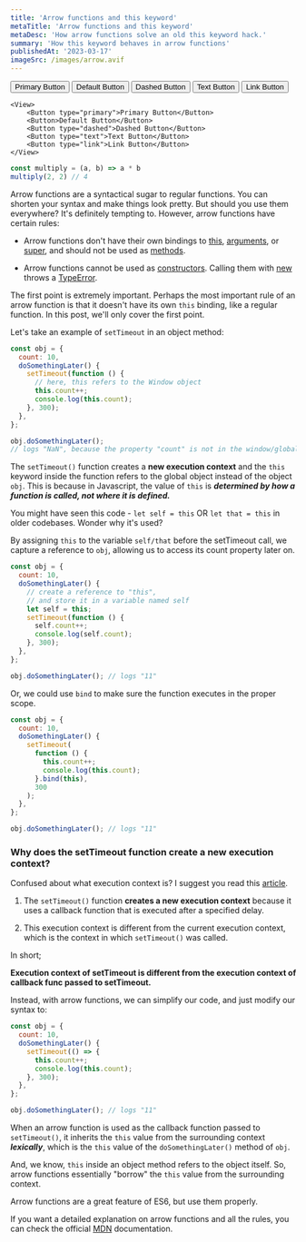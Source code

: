 ```yaml
---
title: 'Arrow functions and this keyword'
metaTitle: 'Arrow functions and this keyword'
metaDesc: 'How arrow functions solve an old this keyword hack.'
summary: 'How this keyword behaves in arrow functions'
publishedAt: '2023-03-17'
imageSrc: /images/arrow.avif
---
```


<CustomAvatar />

<View>
    <Button type="primary">Primary Button</Button>
    <Button>Default Button</Button>
    <Button type="dashed">Dashed Button</Button>
    <Button type="text">Text Button</Button>
    <Button type="link">Link Button</Button>
</View>

```tsx
<View>
    <Button type="primary">Primary Button</Button>
    <Button>Default Button</Button>
    <Button type="dashed">Dashed Button</Button>
    <Button type="text">Text Button</Button>
    <Button type="link">Link Button</Button>
</View>
```

```js showLineNumbers title="multiply.js" {3}
const multiply = (a, b) => a * b
multiply(2, 2) // 4
```

Arrow functions are a syntactical sugar to regular functions.
You can shorten your syntax and make things look pretty.
But should you use them everywhere? It's definitely tempting to.
However, arrow functions have certain rules:

- Arrow functions don't have their own bindings to [this](https://developer.mozilla.org/en-US/docs/Web/JavaScript/Reference/Operators/this), [arguments](https://developer.mozilla.org/en-US/docs/Web/JavaScript/Reference/Functions/arguments), or [super](https://developer.mozilla.org/en-US/docs/Web/JavaScript/Reference/Operators/super), and should not be used as [methods](https://developer.mozilla.org/en-US/docs/Glossary/Method).

- Arrow functions cannot be used as [constructors](https://developer.mozilla.org/en-US/docs/Glossary/Constructor). Calling them with [new](https://developer.mozilla.org/en-US/docs/Web/JavaScript/Reference/Operators/new) throws a [TypeError](https://developer.mozilla.org/en-US/docs/Web/JavaScript/Reference/Global_Objects/TypeError).

The first point is extremely important. Perhaps the most important rule of an arrow function is that it doesn't have its own `this` binding, like a regular function. In this post, we'll only cover the first point.

Let's take an example of `setTimeout` in an object method:

```js title="arrowFuncAndThis.js"
const obj = {
  count: 10,
  doSomethingLater() {
    setTimeout(function () {
      // here, this refers to the Window object
      this.count++;
      console.log(this.count);
    }, 300);
  },
};

obj.doSomethingLater();
// logs "NaN", because the property "count" is not in the window/global scope.
```

The `setTimeout()` function creates a **new execution context** and the `this` keyword inside the function refers to the global object instead of the object `obj`. This is because in Javascript, the value of `this` is **_determined by how a function is called, not where it is defined._**

You might have seen this code - `let self = this` OR `let that = this` in older codebases. Wonder why it's used?

By assigning `this` to the variable `self/that` before the setTimeout call, we capture a reference to `obj`, allowing us to access its count property later on.

```js title="arrowFuncAndThis.js" {6,8}
const obj = {
  count: 10,
  doSomethingLater() {
    // create a reference to "this",
    // and store it in a variable named self
    let self = this;
    setTimeout(function () {
      self.count++;
      console.log(self.count);
    }, 300);
  },
};

obj.doSomethingLater(); // logs "11"
```

Or, we could use `bind` to make sure the function executes in the proper scope.

```js title="arrowFuncAndThis.js" {8}
const obj = {
  count: 10,
  doSomethingLater() {
    setTimeout(
      function () {
        this.count++;
        console.log(this.count);
      }.bind(this),
      300
    );
  },
};

obj.doSomethingLater(); // logs "11"
```

### Why does the setTimeout function create a new execution context?

Confused about what execution context is? I suggest you read this [article](https://www.freecodecamp.org/news/how-javascript-works-behind-the-scene-javascript-execution-context/#:~:text=There%20are%20two%20types%20of,representing%20the%20function's%20local%20scope.).

1. The `setTimeout()` function **creates a new execution context** because it uses a callback function that is executed after a specified delay.

2. This execution context is different from the current execution context, which is the context in which `setTimeout()` was called.

In short;

**Execution context of setTimeout is different from the execution context of callback func passed to setTimeout.**

Instead, with arrow functions, we can simplify our code, and just modify our syntax to:

```js title="arrowFuncAndThis.js" {4}
const obj = {
  count: 10,
  doSomethingLater() {
    setTimeout(() => {
      this.count++;
      console.log(this.count);
    }, 300);
  },
};

obj.doSomethingLater(); // logs "11"
```

When an arrow function is used as the callback function passed to `setTimeout()`, it inherits the `this` value from the surrounding context **_lexically_**, which is the `this` value of the `doSomethingLater()` method of `obj`.

And, we know, `this` inside an object method refers to the object itself. So, arrow functions essentially "borrow" the `this` value from the surrounding context.

Arrow functions are a great feature of ES6, but use them properly.

If you want a detailed explanation on arrow functions and all the rules, you can check the official [MDN](https://developer.mozilla.org/en-US/docs/Web/JavaScript/Reference/Functions/Arrow_functions) documentation.
